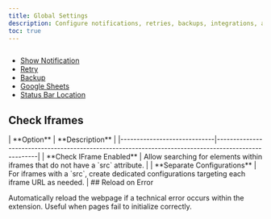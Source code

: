 ```yaml
---
title: Global Settings
description: Configure notifications, retries, backups, integrations, and advanced options that apply across all configurations.
toc: true
---
```


<img
  class="d-block mb-4 img-fluid rounded-3"
  src="/docs/[[config:docs_version]]/assets/img/global-settings.png"
  alt=""
/>

- [Show Notification]([[docsref:/settings/show-notification]])
- [Retry]([[docsref:/settings/retry]])
- [Backup]([[docsref:/settings/backup]])
- [Google Sheets]([[docsref:/settings/google-sheets]])
- [Status Bar Location]([[docsref:/settings/status-bar-location]])

## Check Iframes

<BsTable>
  | **Option** | **Description** |
  |-----------------------------|-----------------------------------------------------------------------------------------------------|
  | **Check IFrame Enabled** | Allow searching for elements within iframes that do not have a `src` attribute. | |
  **Separate Configurations** | For iframes with a `src`, create dedicated configurations targeting each iframe URL as
  needed. |
</BsTable>

<Callout type="danger">
## Reload on Error

Automatically reload the webpage if a technical error occurs within the extension. Useful when pages fail to initialize correctly.

</Callout>
